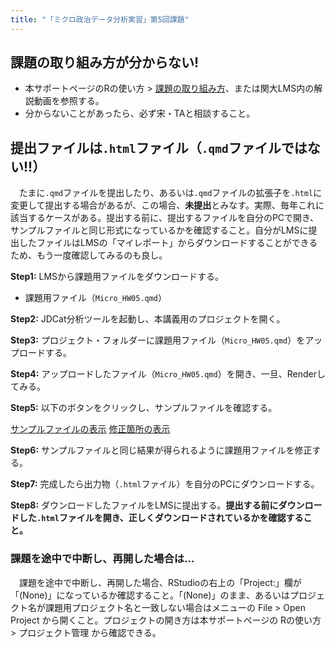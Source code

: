 ```yaml
---
title: "「ミクロ政治データ分析実習」第5回課題"
---
```


:::{.callout-important}
## 課題の取り組み方が分からない!

* 本サポートページのRの使い方 > [課題の取り組み方](../intro/homework.qmd)、または関大LMS内の解説動画を参照する。
* 分からないことがあったら、必ず宋・TAと相談すること。
:::


:::{.callout-important}
## 提出ファイルは`.html`ファイル（`.qmd`ファイルではない!!）

　たまに`.qmd`ファイルを提出したり、あるいは`.qmd`ファイルの拡張子を`.html`に変更して提出する場合があるが、この場合、**未提出**とみなす。実際、毎年これに該当するケースがある。提出する前に、提出するファイルを自分のPCで開き、サンプルファイルと同じ形式になっているかを確認すること。自分がLMSに提出したファイルはLMSの「マイレポート」からダウンロードすることができるため、もう一度確認してみるのも良し。
:::

**Step1:** LMSから課題用ファイルをダウンロードする。

* 課題用ファイル（`Micro_HW05.qmd`）

**Step2:** JDCat分析ツールを起動し、本講義用のプロジェクトを開く。

**Step3:** プロジェクト・フォルダーに課題用ファイル（`Micro_HW05.qmd`）をアップロードする。

**Step4:** アップロードしたファイル（`Micro_HW05.qmd`）を開き、一旦、Renderしてみる。

**Step5:** 以下のボタンをクリックし、サンプルファイルを確認する。

<a href="Data/Micro_HW05_Sample.html" class="btn btn-primary btn-sm" target="_blank" role="button"><i class="bi bi-window"></i> サンプルファイルの表示</a> <a href="Data/Micro_HW05_Sample.pdf" class="btn btn-primary btn-sm" target="_blank" role="button"><i class="bi bi-window"></i> 修正箇所の表示</a>

**Step6:** サンプルファイルと同じ結果が得られるように課題用ファイルを修正する。

**Step7:** 完成したら出力物（`.html`ファイル）を自分のPCにダウンロードする。

**Step8:** ダウンロードしたファイルをLMSに提出する。**提出する前にダウンロードした`.html`ファイルを開き、正しくダウンロードされているかを確認すること。**

:::{.callout-important}
### 課題を途中で中断し、再開した場合は...

　課題を途中で中断し、再開した場合、RStudioの右上の「Project:」欄が「(None)」になっているか確認すること。「(None)」のまま、あるいはプロジェクト名が課題用プロジェクト名と一致しない場合はメニューの File > Open Project から開くこと。プロジェクトの開き方は本サポートページの Rの使い方 > プロジェクト管理 から確認できる。
:::